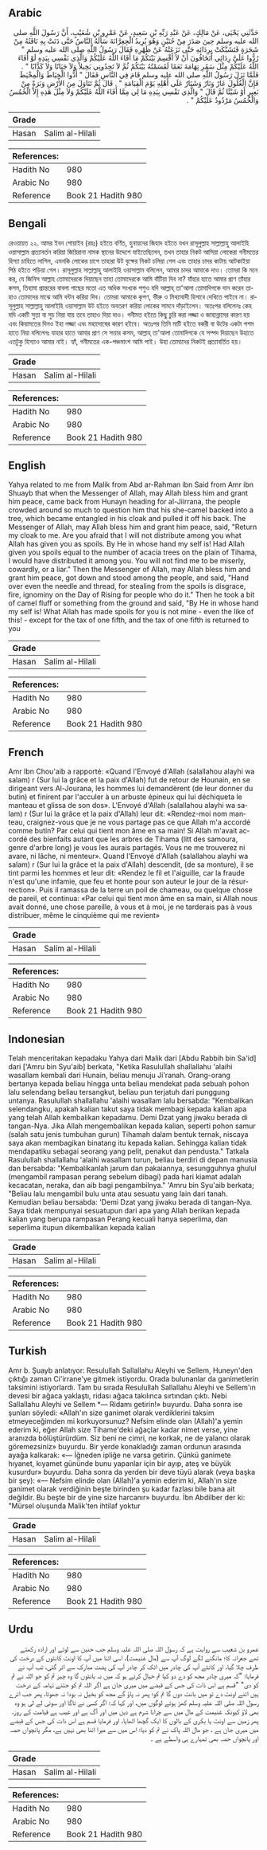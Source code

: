 ## Arabic


<div dir="rtl" lang="ar" style={{fontSize:'larger',backgroundColor:'#f8f9fa',padding:20}}>
حَدَّثَنِي يَحْيَى، عَنْ مَالِكٍ، عَنْ عَبْدِ رَبِّهِ بْنِ سَعِيدٍ، عَنْ عَمْرِو بْنِ شُعَيْبٍ، أَنَّ رَسُولَ اللَّهِ صلى الله عليه وسلم حِينَ صَدَرَ مِنْ حُنَيْنٍ وَهُوَ يُرِيدُ الْجِعِرَّانَةَ سَأَلَهُ النَّاسُ حَتَّى دَنَتْ بِهِ نَاقَتُهُ مِنْ شَجَرَةٍ فَتَشَبَّكَتْ بِرِدَائِهِ حَتَّى نَزَعَتْهُ عَنْ ظَهْرِهِ فَقَالَ رَسُولُ اللَّهِ صلى الله عليه وسلم ‏"‏ رُدُّوا عَلَىَّ رِدَائِي أَتَخَافُونَ أَنْ لاَ أَقْسِمَ بَيْنَكُمْ مَا أَفَاءَ اللَّهُ عَلَيْكُمْ وَالَّذِي نَفْسِي بِيَدِهِ لَوْ أَفَاءَ اللَّهُ عَلَيْكُمْ مِثْلَ سَمُرِ تِهَامَةَ نَعَمًا لَقَسَمْتُهُ بَيْنَكُمْ ثُمَّ لاَ تَجِدُونِي بَخِيلاً وَلاَ جَبَانًا وَلاَ كَذَّابًا ‏"‏ ‏.‏ فَلَمَّا نَزَلَ رَسُولُ اللَّهِ صلى الله عليه وسلم قَامَ فِي النَّاسِ فَقَالَ ‏"‏ أَدُّوا الْخِيَاطَ وَالْمِخْيَطَ فَإِنَّ الْغُلُولَ عَارٌ وَنَارٌ وَشَنَارٌ عَلَى أَهْلِهِ يَوْمَ الْقِيَامَةِ ‏"‏ ‏.‏ قَالَ ثُمَّ تَنَاوَلَ مِنَ الأَرْضِ وَبَرَةً مِنْ بَعِيرٍ أَوْ شَيْئًا ثُمَّ قَالَ ‏"‏ وَالَّذِي نَفْسِي بِيَدِهِ مَا لِي مِمَّا أَفَاءَ اللَّهُ عَلَيْكُمْ وَلاَ مِثْلَ هَذِهِ إِلاَّ الْخُمُسُ وَالْخُمُسُ مَرْدُودٌ عَلَيْكُمْ ‏"‏ ‏.‏
</div>
<div style={{backgroundColor:'#f8f9fa',padding:20, marginBottom: 10}}><table> <thead> <tr> <th>Grade</th> <th></th> </tr> </thead> <tbody> <tr><td>Hasan</td><td>Salim al-Hilali</td></tr></tbody></table><table> <thead> <tr> <th>References:</th> <th></th> </tr> </thead> <tbody><tr><td>Hadith No</td><td>980</td></tr><tr><td>Arabic No</td><td>980</td></tr><tr><td>Reference</td><td>Book 21 Hadith 980</td></tr></tbody></table></div>

## Bengali


<div dir="ltr" lang="bn" style={{fontSize:'larger',backgroundColor:'#f8f9fa',padding:20}}>
রেওয়ায়ত ২২. আমর ইবন শোয়াইব (রহঃ) হইতে বর্ণিত, হুনায়নের জিহাদ হইতে যখন রাসূলুল্লাহ সাল্লাল্লাহু আলাইহি ওয়াসাল্লাম প্রত্যাবর্তন করিয়া জিয়িরানা নামক স্থানের উদ্দেশে যাইতেছিলেন, তখন তাহার নিকট আসিয়া লোকেরা গনীমতের হিস্যা চাহিতে লাগিল, এমনকি লোকের চাপে তাহারা উট বৃক্ষের নিকট চলিয়া গেল এবং তাহার চাদর কাটায় আটকাইয়া পিঠ হইতে পড়িয়া গেল। রাসূলুল্লাহ সাল্লাল্লাহু আলাইহি ওয়াসাল্লাম বলিলেন, আমার চাদর আমাকে দাও। তোমরা কি মনে কর, যে জিনিস আল্লাহ তোমাদেরকে দিয়াছেন তাহা তোমাদেরকে আমি বাঁটিয়া দিব না? যাঁহার হাতে আমার প্রাণ তাঁহার কসম, তিহামা প্রান্তরের বাবলা গাছের মতো এত অধিক সংখ্যক পশুও যদি আল্লাহ্ তা'আলা তোমাদিগকে দান করেন তাহাও তোমাদের মাঝে আমি বন্টন করিয়া দিব। তোমরা আমাকে কৃপণ, ভীরু ও মিথ্যাবাদী হিসাবে দেখিতে পাইবে না। রাসূলুল্লাহ সাল্লাল্লাহু আলাইহি ওয়াসাল্লাম উট হইতে অবতরণ করিয়া লোকের সামনে দাঁড়াইলেন। অতঃপর বলিলেনঃ কেহ যদি একটি সুতা বা সুচ নিয়া যায় তবে তাহাও দিয়া দাও। গনীমত হইতে কিছু চুরি করা লজ্জা ও জাহান্নামের কারণ হয় এবং কিয়ামতের দিনও ইহা লজ্জা এবং মহাদোষের কারণ হইবে। অতঃপর তিনি মাটি হইতে বকরী বা উটের একটা পশম হাতে নিয়া বলিলেনঃ যাহার হাতে আমার প্রাণ সে সত্তার কসম, আল্লাহ্ তা'আলা তোমাদিগকে যে সম্পদ দিয়াছেন উহাতে এতটুকু হিস্যাও আমার নাই। হ্যাঁ, গনীমতের এক-পঞ্চমাংশ আমি পাই। উহা তোমাদের নিকটই প্রত্যাবর্তিত হয়।
</div>
<div style={{backgroundColor:'#f8f9fa',padding:20, marginBottom: 10}}><table> <thead> <tr> <th>Grade</th> <th></th> </tr> </thead> <tbody> <tr><td>Hasan</td><td>Salim al-Hilali</td></tr></tbody></table><table> <thead> <tr> <th>References:</th> <th></th> </tr> </thead> <tbody><tr><td>Hadith No</td><td>980</td></tr><tr><td>Arabic No</td><td>980</td></tr><tr><td>Reference</td><td>Book 21 Hadith 980</td></tr></tbody></table></div>

## English


<div dir="ltr" lang="en" style={{fontSize:'larger',backgroundColor:'#f8f9fa',padding:20}}>
Yahya related to me from Malik from Abd ar-Rahman ibn Said from Amr ibn Shuayb that when the Messenger of Allah, may Allah bless him and grant him peace, came back from Hunayn heading for al-Jiirrana, the people crowded around so much to question him that his she-camel backed into a tree, which became entangled in his cloak and pulled it off his back. The Messenger of Allah, may Allah bless him and grant him peace, said, "Return my cloak to me. Are you afraid that I will not distribute among you what Allah has given you as spoils. By He in whose hand my self is! Had Allah given you spoils equal to the number of acacia trees on the plain of Tihama, I would have distributed it among you. You will not find me to be miserly, cowardly, or a liar." Then the Messenger of Allah, may Allah bless him and grant him peace, got down and stood among the people, and said, "Hand over even the needle and thread, for stealing from the spoils is disgrace, fire, ignominy on the Day of Rising for people who do it." Then he took a bit of camel fluff or something from the ground and said, "By He in whose hand my self is! What Allah has made spoils for you is not mine - even the like of this! - except for the tax of one fifth, and the tax of one fifth is returned to you
</div>
<div style={{backgroundColor:'#f8f9fa',padding:20, marginBottom: 10}}><table> <thead> <tr> <th>Grade</th> <th></th> </tr> </thead> <tbody> <tr><td>Hasan</td><td>Salim al-Hilali</td></tr></tbody></table><table> <thead> <tr> <th>References:</th> <th></th> </tr> </thead> <tbody><tr><td>Hadith No</td><td>980</td></tr><tr><td>Arabic No</td><td>980</td></tr><tr><td>Reference</td><td>Book 21 Hadith 980</td></tr></tbody></table></div>

## French


<div dir="ltr" lang="fr" style={{fontSize:'larger',backgroundColor:'#f8f9fa',padding:20}}>
Amr Ibn Chou'aib a rapporté: «Quand l'Envoyé d'Allah (salallahou alayhi wa salam) r (Sur lui la grâce et la paix d'Allah) fut de retour de Hounain, en se dirigeant vers Al-Jourana, les hommes lui demandèrent (de leur donner du butin) et finirent par l'acculer à un arbuste épineux qui lui déchiqueta le manteau et glissa de son dos». L'Envoyé d'Allah (salallahou alayhi wa salam) r (Sur lui la grâce et la paix d'Allah) leur dit: «Rendez-moi nom manteau, craignez-vous que je ne vous partage pas ce que Allah m'a accordé comme butin? Par celui qui tient mon âme en sa main! Si Allah m'avait accordé des bienfaits autant que les arbres de Tihama (litt des samoura, genre d'arbre long) je vous les aurais partagés. Vous ne me trouverez ni avare, ni lâche, ni menteur». Quand l'Envoyé d'Allah (salallahou alayhi wa salam) r (Sur lui la grâce et la paix d'Allah) descendit, (de sa monture), il se tint parmi les hommes et leur dit: «Rendez le fil et l'aiguille, car la fraude n'est qu'une infamie, que feu et honte pour son auteur le jour de la résurrection». Puis il ramassa de la terre un poil de chameau, ou quelque chose de pareil, et continua: «Par celui qui tient mon âme en sa main, si Allah nous avait donné, une chose pareille, à vous et à moi, je ne tarderais pas à vous distribuer, même le cinquième qui me revient»
</div>
<div style={{backgroundColor:'#f8f9fa',padding:20, marginBottom: 10}}><table> <thead> <tr> <th>Grade</th> <th></th> </tr> </thead> <tbody> <tr><td>Hasan</td><td>Salim al-Hilali</td></tr></tbody></table><table> <thead> <tr> <th>References:</th> <th></th> </tr> </thead> <tbody><tr><td>Hadith No</td><td>980</td></tr><tr><td>Arabic No</td><td>980</td></tr><tr><td>Reference</td><td>Book 21 Hadith 980</td></tr></tbody></table></div>

## Indonesian


<div dir="ltr" lang="id" style={{fontSize:'larger',backgroundColor:'#f8f9fa',padding:20}}>
Telah menceritakan kepadaku Yahya dari Malik dari [Abdu Rabbih bin Sa'id] dari ['Amru bin Syu'aib] berkata, "Ketika Rasulullah shallallahu 'alaihi wasallam kembali dari Hunain, beliau menuju Ji'ranah. Orang-orang bertanya kepada beliau hingga unta beliau mendekat pada sebuah pohon lalu selendang beliau tersangkut, beliau pun terjatuh dari punggung untanya. Rasulullah shallallahu 'alaihi wasallam lalu bersabda: "Kembalikan selendangku, apakah kalian takut saya tidak membagi kepada kalian apa yang telah Allah kembalikan kepadamu. Demi Dzat yang jiwaku berada di tangan-Nya. Jika Allah mengembalikan kepada kalian, seperti pohon samur (salah satu jenis tumbuhan gurun) Tihamah dalam bentuk ternak, niscaya saya akan membagikan binatang itu kepada kalian. Sehingga kalian tidak mendapatiku sebagai seorang yang pelit, penakut dan pendusta." Tatkala Rasulullah shallallahu 'alaihi wasallam turun, beliau berdiri di depan manusia dan bersabda: "Kembalikanlah jarum dan pakaiannya, sesungguhnya ghulul (mengambil rampasan perang sebelum dibagi) pada hari kiamat adalah kecacatan, neraka, dan aib bagi pengambilnya." 'Amru bin Syu'aib berkata; "Beliau lalu mengambil bulu unta atau sesuatu yang lain dari tanah. Kemudian beliau bersabda: 'Demi Dzat yang jiwaku berada di tangan-Nya. Saya tidak mempunyai sesuatupun dari apa yang Allah berikan kepada kalian yang berupa rampasan Perang kecuali hanya seperlima, dan seperlima itupun dikembalikan kepada kalian
</div>
<div style={{backgroundColor:'#f8f9fa',padding:20, marginBottom: 10}}><table> <thead> <tr> <th>Grade</th> <th></th> </tr> </thead> <tbody> <tr><td>Hasan</td><td>Salim al-Hilali</td></tr></tbody></table><table> <thead> <tr> <th>References:</th> <th></th> </tr> </thead> <tbody><tr><td>Hadith No</td><td>980</td></tr><tr><td>Arabic No</td><td>980</td></tr><tr><td>Reference</td><td>Book 21 Hadith 980</td></tr></tbody></table></div>

## Turkish


<div dir="ltr" lang="tr" style={{fontSize:'larger',backgroundColor:'#f8f9fa',padding:20}}>
Amr b. Şuayb anlatıyor: Resulullah Sallallahu Aleyhi ve Sellem, Huneyn'den çıktığı zaman Ci'irrane'ye gitmek istiyordu. Orada bulunanlar da ganimetlerin taksimini istiyorlardı. Tam bu sırada Resulullah Sallallahu Aleyhi ve Sellem'ın devesi bir ağaca yaklaştı, ridası ağaca takılınca sırtından çıktı. Nebi Sallallahu Aleyhi ve Sellem *— Ridamı getirin!» buyurdu. Daha sonra ise şunları söyledi: «Allah'ın size ganimet olarak verdiklerini taksim etmeyeceğimden mi korkuyorsunuz? Nefsim elinde olan (Allah)'a yemin ederim ki, eğer Allah size Tihame'deki ağaçlar kadar nimet verse, yine aranızda bölüştürürdüm. Siz beni ne cimri, ne korkak, ne de yalancı olarak göremezsiniz» buyurdu. Bir yerde konakladığı zaman ordunun arasında ayağa kalkarak: «— İğneden ipliğe ne varsa getirin. Çünkü ganimete hıyanet, kıyamet gününde bunu yapanlar için bir ayıp, ateş ve büyük kusurdur» buyurdu. Daha sonra da yerden bir deve tüyü alarak (veya başka bir şey): «— Nefsim elinde olan (Allah)'a yemin ederim ki, Allah'ın size ganimet olarak verdiğinin beşte birinden şu kadar fazlası bile bana ait değildir. Bu beşte bir de yine size harcanır» buyurdu. İbn Abdilber der ki: "Mürsel oluşunda Malik'ten ihtilaf yoktur
</div>
<div style={{backgroundColor:'#f8f9fa',padding:20, marginBottom: 10}}><table> <thead> <tr> <th>Grade</th> <th></th> </tr> </thead> <tbody> <tr><td>Hasan</td><td>Salim al-Hilali</td></tr></tbody></table><table> <thead> <tr> <th>References:</th> <th></th> </tr> </thead> <tbody><tr><td>Hadith No</td><td>980</td></tr><tr><td>Arabic No</td><td>980</td></tr><tr><td>Reference</td><td>Book 21 Hadith 980</td></tr></tbody></table></div>

## Urdu


<div dir="rtl" lang="ur" style={{fontSize:'larger',backgroundColor:'#f8f9fa',padding:20}}>
عمرو بن شعیب سے روایت ہے کہ رسول اللہ صلی اللہ علیہ وسلم جب حنین سے لوٹے اور ارادہ رکھتے تھے جعرانہ کا؛ مانگنے لگے لوگ آپ سے (مال غنیمت)، اسی اثنا میں آپ کا اونٹ کانٹوں کے درخت کی طرف چلا گیا، اور کانٹے آپ کی چادر میں اٹک کر چادر آپ کی پشت مبارک سے اتر گئی، تب آپ نے فرمایا؛ "کہ میری چادر مجھ کو دے دو کیا تم خیال کرتے ہو کہ میں نہ بانٹوں گا وہ چیز تم کو جو اللہ نے تم کو دی" "قسم ہے اس ذات کی جس کے قبضے میں میری جان ہے اگر اللہ تم کو جتنے تہامہ کے درخت ہیں اتنے اونٹ دے تو میں بانٹ دوں گا تم کو؛ پھر نہ پاؤ گے مجھ کو بخیل نہ بودا نہ جھوٹا، پھر جب اترے رسول اللہ صلی اللہ علیہ وسلم کھڑ ہوئے لوگوں میں، اور کہا کہ؛ اگر کسی نے تاگا اور سوئی لے لی ہو وہ بھی لاؤ کیونکہ غنیمت کے مال میں سے چرانا شرم ہے دین میں اور آگ ہے اور عیب ہے قیامت کے روز، پھر زمین سے اونٹ یا بکری کے بالوں کا ایک گچھا اٹھایا، اور فرمایا قسم ہے اس ذات کی جس کے قبضے میں میری جان ہے ، جو مال اللہ پاک نے تم کو دیا؛ اس میں سے میرا اتنا بھی نہیں ہے، مگر پانچواں حصہ اور پانچواں حصہ بھی تمہارے ہی واسطے ہے ۔
</div>
<div style={{backgroundColor:'#f8f9fa',padding:20, marginBottom: 10}}><table> <thead> <tr> <th>Grade</th> <th></th> </tr> </thead> <tbody> <tr><td>Hasan</td><td>Salim al-Hilali</td></tr></tbody></table><table> <thead> <tr> <th>References:</th> <th></th> </tr> </thead> <tbody><tr><td>Hadith No</td><td>980</td></tr><tr><td>Arabic No</td><td>980</td></tr><tr><td>Reference</td><td>Book 21 Hadith 980</td></tr></tbody></table></div>